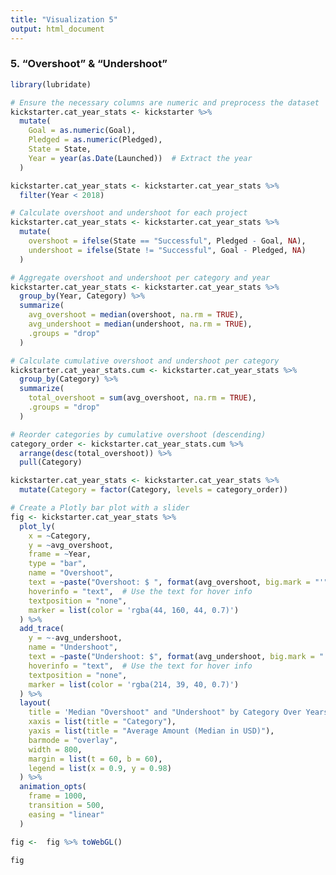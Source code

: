 ```yaml
---
title: "Visualization 5"
output: html_document
---
```


### 5. "Overshoot" & "Undershoot"

```r
library(lubridate)

# Ensure the necessary columns are numeric and preprocess the dataset
kickstarter.cat_year_stats <- kickstarter %>%
  mutate(
    Goal = as.numeric(Goal),
    Pledged = as.numeric(Pledged),
    State = State,
    Year = year(as.Date(Launched))  # Extract the year
  )

kickstarter.cat_year_stats <- kickstarter.cat_year_stats %>%
  filter(Year < 2018)

# Calculate overshoot and undershoot for each project
kickstarter.cat_year_stats <- kickstarter.cat_year_stats %>%
  mutate(
    overshoot = ifelse(State == "Successful", Pledged - Goal, NA),
    undershoot = ifelse(State != "Successful", Goal - Pledged, NA)
  )

# Aggregate overshoot and undershoot per category and year
kickstarter.cat_year_stats <- kickstarter.cat_year_stats %>%
  group_by(Year, Category) %>%
  summarize(
    avg_overshoot = median(overshoot, na.rm = TRUE),
    avg_undershoot = median(undershoot, na.rm = TRUE),
    .groups = "drop"
  )

# Calculate cumulative overshoot and undershoot per category
kickstarter.cat_year_stats.cum <- kickstarter.cat_year_stats %>%
  group_by(Category) %>%
  summarize(
    total_overshoot = sum(avg_overshoot, na.rm = TRUE),
    .groups = "drop"
  )

# Reorder categories by cumulative overshoot (descending)
category_order <- kickstarter.cat_year_stats.cum %>%
  arrange(desc(total_overshoot)) %>%
  pull(Category)

kickstarter.cat_year_stats <- kickstarter.cat_year_stats %>%
  mutate(Category = factor(Category, levels = category_order))

# Create a Plotly bar plot with a slider
fig <- kickstarter.cat_year_stats %>%
  plot_ly(
    x = ~Category,
    y = ~avg_overshoot,
    frame = ~Year,
    type = "bar",
    name = "Overshoot",
    text = ~paste("Overshoot: $ ", format(avg_overshoot, big.mark = "'", trim = TRUE)),
    hoverinfo = "text",  # Use the text for hover info
    textposition = "none",
    marker = list(color = 'rgba(44, 160, 44, 0.7)')
  ) %>%
  add_trace(
    y = ~-avg_undershoot,
    name = "Undershoot",
    text = ~paste("Undershoot: $", format(avg_undershoot, big.mark = "'", trim = TRUE)),
    hoverinfo = "text",  # Use the text for hover info
    textposition = "none",
    marker = list(color = 'rgba(214, 39, 40, 0.7)')
  ) %>%
  layout(
    title = 'Median "Overshoot" and "Undershoot" by Category Over Years',
    xaxis = list(title = "Category"),
    yaxis = list(title = "Average Amount (Median in USD)"),
    barmode = "overlay",
    width = 800,
    margin = list(t = 60, b = 60),
    legend = list(x = 0.9, y = 0.98)
  ) %>%
  animation_opts(
    frame = 1000,
    transition = 500,
    easing = "linear"
  )

fig <-  fig %>% toWebGL()

fig

```